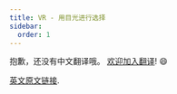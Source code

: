 ```yaml
---
title: VR - 用目光进行选择
sidebar:
  order: 1
---
```


抱歉，还没有中文翻译哦。 [欢迎加入翻译](https://github.com/mrdoob/three.js)! 😄

[英文原文链接](/manual/en/webxr-look-to-select.html).
